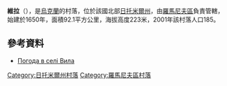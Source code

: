 {{coord|50|15|22|N|28|9|59|E|scale:30000|display=title}}

'''維拉'''（{{lang-uk|Вила}}），是[[烏克蘭|烏克蘭]]的村落，位於該國北部[[日托米爾州|日托米爾州]]，由[[羅馬尼夫區|羅馬尼夫區]]負責管轄，始建於1650年，面積92.1平方公里，海拔高度223米，2001年該村落人口185。

==參考資料==
* [http://weather.in.ua/ua/zhitomirskaja/3561 Погода в селі Вила] {{Wayback|url=http://weather.in.ua/ua/zhitomirskaja/3561 |date=20111219140041 }}

{{DEFAULTSORT:Вила}}
[[Category:日托米爾州村落|Category:日托米爾州村落]]
[[Category:羅馬尼夫區村落|Category:羅馬尼夫區村落]]


{{Zhytomyr-geo-stub}}